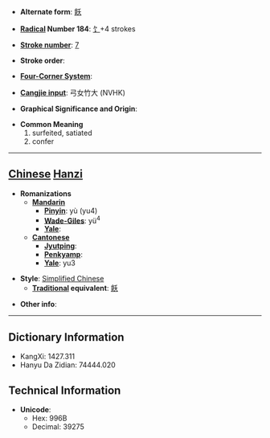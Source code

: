 * '''Alternate form''': [[飫]]

* '''[[Wiktionary:Chinese radical index| Radical]] Number 184''': [[Wiktionary:Chinese radical index 饣|饣]]+4 strokes

* '''[[Wiktionary:Chinese total strokes index|Stroke number]]''': [[Wiktionary:Chinese total strokes index 7|7]]

* '''Stroke order''': 

* '''[[Wiktionary:Chinese four corner index|Four-Corner System]]''': 

* '''[[Wiktionary:Chinese Cangjie index|Cangjie input]]''': 弓女竹大 (NVHK)

* '''Graphical Significance and Origin''': 

* '''Common Meaning'''
*#surfeited, satiated
*# confer


----

== [[Chinese]] [[Hanzi]] ==

* '''Romanizations'''
** '''[[Mandarin]]'''
*** '''[[Pinyin]]''': yù (yu4)
*** '''[[Wade-Giles]]''': yü<sup>4</sup>
*** '''[[Yale]]''': 
** '''[[Cantonese]]'''
*** '''[[Jyutping]]''':
*** '''[[Penkyamp]]''': 
*** '''[[Yale]]''': yu3

* '''Style''': [[Simplified Chinese]] 
** '''[[Traditional Chinese|Traditional]] equivalent''': [[飫]]

* '''Other info''': 

----

== Dictionary Information ==

* KangXi: 1427.311
* Hanyu Da Zidian: 74444.020

== Technical Information ==

* '''Unicode''':
** Hex: 996B
** Decimal: 39275